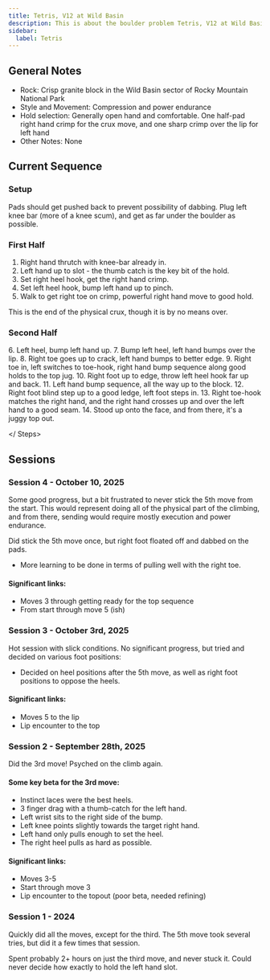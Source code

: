 ```yaml
---
title: Tetris, V12 at Wild Basin
description: This is about the boulder problem Tetris, V12 at Wild Basin
sidebar:
  label: Tetris
---
```



## General Notes

- Rock: Crisp granite block in the Wild Basin sector of Rocky Mountain National Park
- Style and Movement: Compression and power endurance
- Hold selection: Generally open hand and comfortable. One half-pad right hand crimp for the crux move, and one sharp crimp over the lip for left hand
- Other Notes: None

## Current Sequence

### Setup
Pads should get pushed back to prevent possibility of dabbing. 
Plug left knee bar (more of a knee scum), and get as far under the boulder as possible.

### First Half
<Steps>

1. Right hand thrutch with knee-bar already in.
2. Left hand up to slot - the thumb catch is the key bit of the hold.
3. Set right heel hook, get the right hand crimp.
4. Set left heel hook, bump left hand up to pinch.
5. Walk to get right toe on crimp, powerful right hand move to good hold.

</Steps>

<Aside type="tip" title="Note" icon="right-caret">
	This is the end of the physical crux, though it is by no means over.
</Aside>

### Second Half
<Steps>
6. Left heel, bump left hand up.
7. Bump left heel, left hand bumps over the lip.
8. Right toe goes up to crack, left hand bumps to better edge.
9. Right toe in, left switches to toe-hook, right hand bump sequence along good holds to the top jug.
10. Right foot up to edge, throw left heel hook far up and back.
11. Left hand bump sequence, all the way up to the block.
12. Right foot blind step up to a good ledge, left foot steps in.
13. Right toe-hook matches the right hand, and the right hand crosses up and over the left hand to a good seam.
14. Stood up onto the face, and from there, it's a juggy top out.

</ Steps>

## Sessions

### Session 4 - October 10, 2025

Some good progress, but a bit frustrated to never stick the 5th move from the start. 
This would represent doing all of the physical part of the climbing, and from there, sending would require mostly execution and power endurance.

Did stick the 5th move once, but right foot floated off and dabbed on the pads.
- More learning to be done in terms of pulling well with the right toe.

#### Significant links:
- Moves 3 through getting ready for the top sequence
- From start through move 5 (ish)

### Session 3 - October 3rd, 2025

Hot session with slick conditions. No significant progress, but tried and decided on various foot positions:
- Decided on heel positions after the 5th move, as well as right foot positions to oppose the heels.

#### Significant links:
- Moves 5 to the lip
- Lip encounter to the top

### Session 2 - September 28th, 2025

Did the 3rd move! Psyched on the climb again.

#### Some key beta for the 3rd move:
- Instinct laces were the best heels.
- 3 finger drag with a thumb-catch for the left hand.
- Left wrist sits to the right side of the bump.
- Left knee points slightly towards the target right hand.
- Left hand only pulls enough to set the heel.
- The right heel pulls as hard as possible.

#### Significant links:
- Moves 3-5
- Start through move 3
- Lip encounter to the topout (poor beta, needed refining)

### Session 1 - 2024

Quickly did all the moves, except for the third. The 5th move took several tries, but did it a few times that session.

Spent probably 2+ hours on just the third move, and never stuck it. Could never decide how exactly to hold the left hand slot.